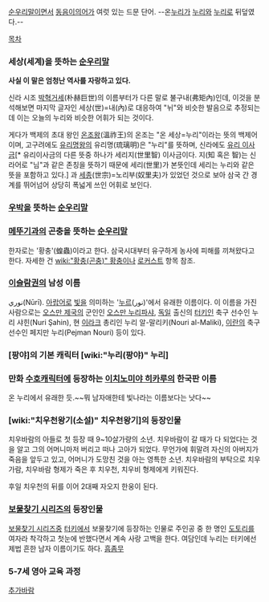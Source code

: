 [[순우리말]]이면서 [[동음이의어]]가 여럿 있는 드문 단어. --온[[세계|누리]]가 [[우박|누리]]와 [[황충(곤충)|누리]]로 뒤덮였다.--

[[목차]]
=== 세상(세계)을 뜻하는 [[순우리말]] ===
'''사실 이 말은 엄청난 역사를 자랑하고 있다.'''

신라 시조 [[박혁거세]](朴赫巨世)의 이름부터가 다른 말로 불구내(弗矩內)인데, 이것을 분석해보면 마지막 글자인 세상(世)=내(內)로 대응하여 "뉘"와 비슷한 발음으로 추정되는데 이는 오늘의 누리와 비슷한 어휘가 되는 것이다. 

게다가 백제의 초대 왕인 [[온조왕]](溫祚王)의 온조는 "온 세상=누리"이라는 뜻의 백제어이며, 고구려에도 [[유리명왕]]의 유리명(琉璃明)은 "누리"를 뜻하며, 신라에도 [[유리 이사금]][* 유리이사금의 다른 뜻중 하나가 세리지(世里智) 이사금이다. 지(知 혹은 智)는 신라어로 "님"과 같은 존칭을 뜻하기 때문에 세리(世里)가 본뜻인데 세리는 누리와 같은 뜻을 포함하고 있다.] 과 [[세종]](世宗)=노리부(奴里夫)가 있었던 것으로 보아 삼국 간 경계를 뛰어넘어 상당히 폭넓게 쓰인 어휘로 보인다.

=== [[우박]]을 뜻하는 [[순우리말]] ===

=== [[메뚜기]]과의 곤충을 뜻하는 [[순우리말]] ===
한자로는 '황충'(蝗蟲)이라고 한다. 삼국시대부터 유구하게 농사에 피해를 끼쳐왔다고 한다. 자세한 건 [[wiki:"황충(곤충)" 황충]]이나 [[로커스트]] 항목 참조.

=== [[이슬람]]권의 남성 이름 ===
نوري‎(Nūrī). [[아랍어]]로 [[빛]]을 의미하는 '[[누르]](نور)'에서 유래한 이름이다. 이 이름을 가진 사람으로는 [[오스만 제국]]의 군인인 [[오스만 누리파샤]], [[독일]] 출신의 [[터키인]] 축구 선수인 누리 샤힌(Nuri Şahin), 현 [[이라크]] 총리인 누리 알-말리키(Nouri al-Maliki), [[이란]]의 축구 선수인 페지만 누리(Pejman Nouri) 등이 있다.

=== [팡야]의 기본 캐릭터 [wiki:"누리(팡야)" 누리] ===

=== 만화 [[수호캐릭터]]에 등장하는 [[이치노미야 히카루]]의 한국판 이름 ===
온 누리에서 유래한 듯.~~뭐 남자애한테 빛나라는 이름보다는 낫다~~

=== [wiki:"치우천왕기(소설)" 치우천왕기]의 등장인물 ===
치우바람의 아들로 첫 등장 때 9~10살가량의 소년. 치우바람이 갈 때가 다 되었다는 것을 알고 그의 어머니마저 버리고 떠나 고아가 되었다. 무언가에 휘말려 자신의 아버지가 죽음을 앞두고 있고, 어머니가 도망친 것을 아는 영특한 소년. 치우바람의 부탁으로 치우가람, 치우바람 형제가 죽은 후 치우천, 치우비 형제에게 키워진다.

후일 치우천의 뒤를 이어 2대째 자오지 한웅이 된다.

=== [[보물찾기 시리즈]]의 등장인물 ===
[[보물찾기 시리즈]]중 [[터키]]에서 보물찾기에 등장하는 인물로 주인공 중 한 명인 [[도토리]]를 여자라 착각하고 첫눈에 반했다면서 계속 사랑 고백을 한다. 여담인데 누리는 터키에선 제법 흔한 남자 이름이기도 하다.
[[흠좀무]]  

=== 5-7세 영아 교육 과정 ===
[[추가바람]]
